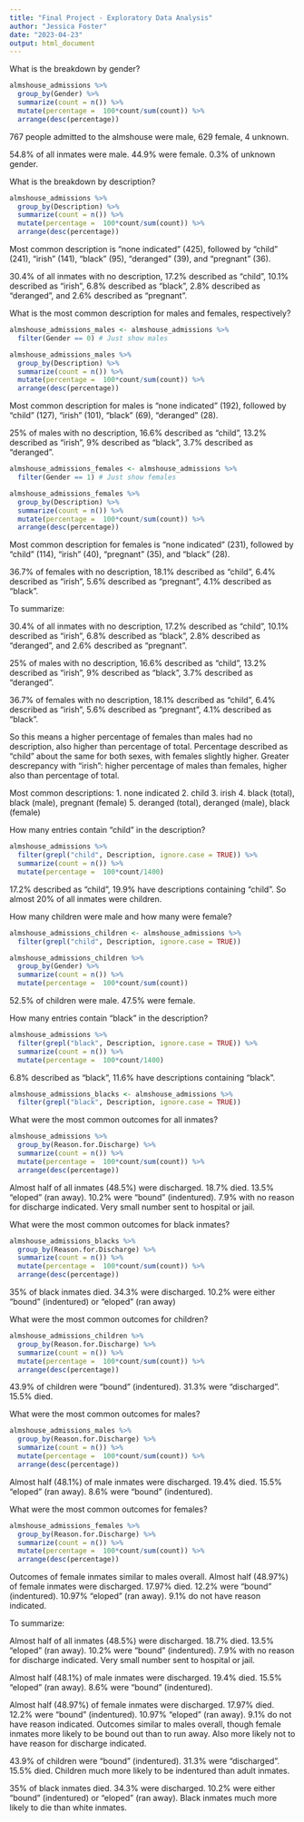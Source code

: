 ```yaml
---
title: "Final Project - Exploratory Data Analysis"
author: "Jessica Foster"
date: "2023-04-23"
output: html_document
---
```


What is the breakdown by gender?
```r
almshouse_admissions %>%
  group_by(Gender) %>%
  summarize(count = n()) %>%
  mutate(percentage =  100*count/sum(count)) %>%
  arrange(desc(percentage))
```
767 people admitted to the almshouse were male, 629 female, 4 unknown.

54.8% of all inmates were male. 44.9% were female. 0.3% of unknown gender.

What is the breakdown by description?
```r
almshouse_admissions %>%
  group_by(Description) %>%
  summarize(count = n()) %>%
  mutate(percentage =  100*count/sum(count)) %>%
  arrange(desc(percentage))
```
Most common description is "none indicated" (425), followed by "child" (241), "irish" (141), "black" (95), "deranged" (39), and "pregnant" (36).

30.4% of all inmates with no description, 17.2% described as "child", 10.1% described as "irish", 6.8% described as "black", 2.8% described as "deranged", and 2.6% described as "pregnant".

What is the most common description for males and females, respectively?
```r
almshouse_admissions_males <- almshouse_admissions %>%
  filter(Gender == 0) # Just show males

almshouse_admissions_males %>%
  group_by(Description) %>%
  summarize(count = n()) %>%
  mutate(percentage =  100*count/sum(count)) %>%
  arrange(desc(percentage))
```
Most common description for males is "none indicated" (192), followed by "child" (127), "irish" (101), "black" (69), "deranged" (28).

25% of males with no description, 16.6% described as "child", 13.2% described as "irish", 9% described as "black", 3.7% described as "deranged".

```r
almshouse_admissions_females <- almshouse_admissions %>%
  filter(Gender == 1) # Just show females

almshouse_admissions_females %>%
  group_by(Description) %>%
  summarize(count = n()) %>%
  mutate(percentage =  100*count/sum(count)) %>%
  arrange(desc(percentage))
```
Most common description for females is "none indicated" (231), followed by "child" (114), "irish" (40), "pregnant" (35), and "black" (28).

36.7% of females with no description, 18.1% described as "child", 6.4% described as "irish", 5.6% described as "pregnant", 4.1% described as "black".

To summarize: 

30.4% of all inmates with no description, 17.2% described as "child", 10.1% described as "irish", 6.8% described as "black", 2.8% described as "deranged", and 2.6% described as "pregnant".

25% of males with no description, 16.6% described as "child", 13.2% described as "irish", 9% described as "black", 3.7% described as "deranged".

36.7% of females with no description, 18.1% described as "child", 6.4% described as "irish", 5.6% described as "pregnant", 4.1% described as "black".

So this means a higher percentage of females than males had no description, also higher than percentage of total. Percentage described as "child" about the same for both sexes, with females slightly higher. Greater descrepancy with "irish": higher percentage of males than females, higher also than percentage of total.

Most common descriptions:
1. none indicated
2. child
3. irish
4. black (total), black (male), pregnant (female)
5. deranged (total), deranged (male), black (female)

How many entries contain "child" in the description?
```r
almshouse_admissions %>%
  filter(grepl("child", Description, ignore.case = TRUE)) %>%
  summarize(count = n()) %>%
  mutate(percentage =  100*count/1400)
```
17.2% described as "child", 19.9% have descriptions containing "child". So almost 20% of all inmates were children.

How many children were male and how many were female?
```r
almshouse_admissions_children <- almshouse_admissions %>%
  filter(grepl("child", Description, ignore.case = TRUE)) 

almshouse_admissions_children %>%
  group_by(Gender) %>%
  summarize(count = n()) %>%
  mutate(percentage =  100*count/sum(count))
```
52.5% of children were male. 47.5% were female.

How many entries contain "black" in the description?
```r
almshouse_admissions %>%
  filter(grepl("black", Description, ignore.case = TRUE)) %>%
  summarize(count = n()) %>%
  mutate(percentage =  100*count/1400)

```
6.8% described as "black", 11.6% have descriptions containing "black".

```r
almshouse_admissions_blacks <- almshouse_admissions %>%
  filter(grepl("black", Description, ignore.case = TRUE)) 
```

What were the most common outcomes for all inmates?
```r
almshouse_admissions %>%
  group_by(Reason.for.Discharge) %>%
  summarize(count = n()) %>%
  mutate(percentage =  100*count/sum(count)) %>%
  arrange(desc(percentage))
```
Almost half of all inmates (48.5%) were discharged. 18.7% died. 13.5% "eloped" (ran away). 10.2% were "bound" (indentured). 7.9% with no reason for discharge indicated. Very small number sent to hospital or jail.

What were the most common outcomes for black inmates?
```r
almshouse_admissions_blacks %>%
  group_by(Reason.for.Discharge) %>%
  summarize(count = n()) %>%
  mutate(percentage =  100*count/sum(count)) %>%
  arrange(desc(percentage))
```

35% of black inmates died. 34.3% were discharged. 10.2% were either "bound" (indentured) or "eloped" (ran away)

What were the most common outcomes for children?
```r
almshouse_admissions_children %>%
  group_by(Reason.for.Discharge) %>%
  summarize(count = n()) %>%
  mutate(percentage =  100*count/sum(count)) %>%
  arrange(desc(percentage))

```
43.9% of children were "bound" (indentured). 31.3% were "discharged". 15.5% died.

What were the most common outcomes for males?
```r
almshouse_admissions_males %>%
  group_by(Reason.for.Discharge) %>%
  summarize(count = n()) %>%
  mutate(percentage =  100*count/sum(count)) %>%
  arrange(desc(percentage))
```
Almost half (48.1%) of male inmates were discharged. 19.4% died. 15.5% "eloped" (ran away). 8.6% were "bound" (indentured).

What were the most common outcomes for females?
```r
almshouse_admissions_females %>%
  group_by(Reason.for.Discharge) %>%
  summarize(count = n()) %>%
  mutate(percentage =  100*count/sum(count)) %>%
  arrange(desc(percentage))
```

Outcomes of female inmates similar to males overall. Almost half (48.97%) of female inmates were discharged. 17.97% died. 12.2% were "bound" (indentured). 10.97% "eloped" (ran away). 9.1% do not have reason indicated.

To summarize:

Almost half of all inmates (48.5%) were discharged. 18.7% died. 13.5% "eloped" (ran away). 10.2% were "bound" (indentured). 7.9% with no reason for discharge indicated. Very small number sent to hospital or jail.

Almost half (48.1%) of male inmates were discharged. 19.4% died. 15.5% "eloped" (ran away). 8.6% were "bound" (indentured).

Almost half (48.97%) of female inmates were discharged. 17.97% died. 12.2% were "bound" (indentured). 10.97% "eloped" (ran away). 9.1% do not have reason indicated. Outcomes similar to males overall, though female inmates more likely to be bound out than to run away. Also more likely not to have reason for discharge indicated.

43.9% of children were "bound" (indentured). 31.3% were "discharged". 15.5% died. Children much more likely to be indentured than adult inmates.

35% of black inmates died. 34.3% were discharged. 10.2% were either "bound" (indentured) or "eloped" (ran away). Black inmates much more likely to die than white inmates.